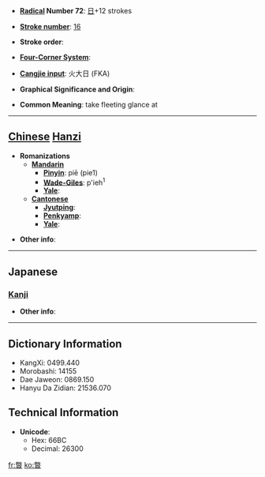 * '''[[Wiktionary:Chinese radical index| Radical]] Number 72''': [[Wiktionary:Chinese radical index 日|日]]+12 strokes

* '''[[Wiktionary:Chinese total strokes index|Stroke number]]''': [[Wiktionary:Chinese total strokes index 16|16]]

* '''Stroke order''': 

* '''[[Wiktionary:Chinese four corner index|Four-Corner System]]''': 

* '''[[Wiktionary:Chinese Cangjie index|Cangjie input]]''': 火大日 (FKA)

* '''Graphical Significance and Origin''': 

* '''Common Meaning''': take fleeting glance at

----

== [[Chinese]] [[Hanzi]] ==

* '''Romanizations'''
** '''[[Mandarin]]'''
*** '''[[Pinyin]]''': piē (pie1)
*** '''[[Wade-Giles]]''': p'ieh<sup>1</sup>
*** '''[[Yale]]''': 
** '''[[Cantonese]]'''
*** '''[[Jyutping]]''':
*** '''[[Penkyamp]]''': 
*** '''[[Yale]]''': 

* '''Other info''': 

----

==Japanese==
===[[Kanji]]===
{{kanji|on readings=[[へつ]] (hetsu), [[へち]] (hechi)
|kun readings=
}}

* '''Other info''':  

----

== Dictionary Information ==

* KangXi: 0499.440
* Morobashi: 14155
* Dae Jaweon: 0869.150
* Hanyu Da Zidian: 21536.070

== Technical Information ==

* '''Unicode''':
** Hex: 66BC
** Decimal: 26300

[[fr:暼]]
[[ko:暼]]